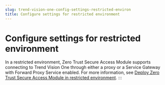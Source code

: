 ```yaml
---
slug: trend-vision-one-config-settings-restricted-environ
title: Configure settings for restricted environment
---
```

# Configure settings for restricted environment

In a restricted environment, Zero Trust Secure Access Module supports connecting to Trend Vision One through either a proxy or a Service Gateway with Forward Proxy Service enabled. For more information, see [Deploy Zero Trust Secure Access Module in restricted environment](secure-access-module-restr-envir.mdx).
:::

